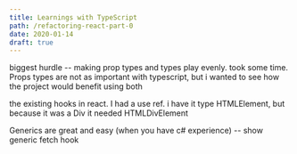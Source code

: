```yaml
---
title: Learnings with TypeScript
path: /refactoring-react-part-0
date: 2020-01-14
draft: true
---
```


biggest hurdle -- making prop types and types play evenly. took some time. Props types are not as important with typescript, but i wanted to see how the project would benefit using both 

the existing hooks in react. I had a use ref. i have it type HTMLElement, but because it was a Div it needed HTMLDivElement

Generics are great and easy (when you have c# experience)
-- show generic fetch hook



